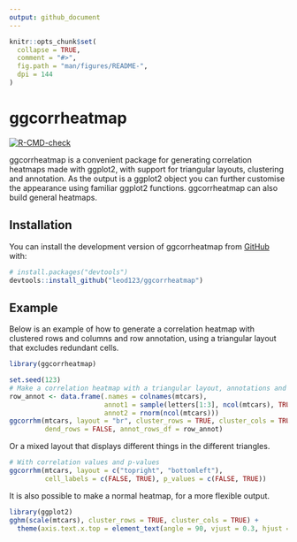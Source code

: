```yaml
---
output: github_document
---
```


<!-- README.md is generated from README.Rmd. Please edit that file -->

```r
knitr::opts_chunk$set(
  collapse = TRUE,
  comment = "#>",
  fig.path = "man/figures/README-",
  dpi = 144
)
```

# ggcorrheatmap

<!-- badges: start -->
[![R-CMD-check](https://github.com/leod123/ggcorrheatmap/actions/workflows/R-CMD-check.yaml/badge.svg)](https://github.com/leod123/ggcorrheatmap/actions/workflows/R-CMD-check.yaml)
<!-- badges: end -->

ggcorrheatmap is a convenient package for generating correlation heatmaps made with ggplot2, with support for triangular layouts, clustering and annotation. As the output is a ggplot2 object you can further customise the appearance using familiar ggplot2 functions. ggcorrheatmap can also build general heatmaps.

## Installation

You can install the development version of ggcorrheatmap from [GitHub](https://github.com/) with:

``` r
# install.packages("devtools")
devtools::install_github("leod123/ggcorrheatmap")
```

## Example

Below is an example of how to generate a correlation heatmap with clustered rows and columns and row annotation, using a triangular layout that excludes redundant cells.

```r
library(ggcorrheatmap)

set.seed(123)
# Make a correlation heatmap with a triangular layout, annotations and clustering
row_annot <- data.frame(.names = colnames(mtcars),
                        annot1 = sample(letters[1:3], ncol(mtcars), TRUE),
                        annot2 = rnorm(ncol(mtcars)))
ggcorrhm(mtcars, layout = "br", cluster_rows = TRUE, cluster_cols = TRUE,
         dend_rows = FALSE, annot_rows_df = row_annot)

```

Or a mixed layout that displays different things in the different triangles.

```r
# With correlation values and p-values
ggcorrhm(mtcars, layout = c("topright", "bottomleft"),
         cell_labels = c(FALSE, TRUE), p_values = c(FALSE, TRUE))
```


It is also possible to make a normal heatmap, for a more flexible output.

```r
library(ggplot2)
gghm(scale(mtcars), cluster_rows = TRUE, cluster_cols = TRUE) +
  theme(axis.text.x.top = element_text(angle = 90, vjust = 0.3, hjust = 0))
```

